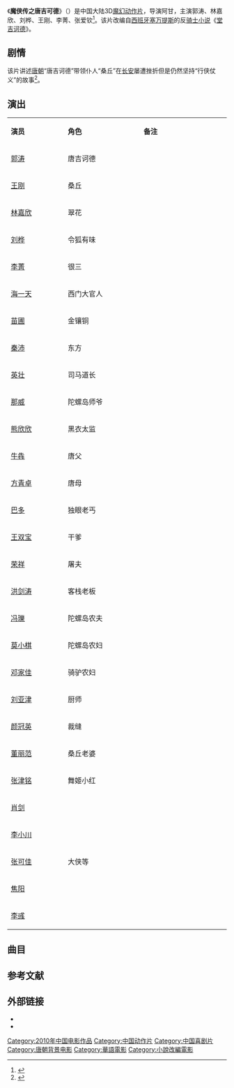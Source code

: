 {{电影信息框
| 片名     = 魔侠传之唐吉可德
| 电影原名 = ''{{lang|en|Don Quixote}}''
| 图像     = 魔侠传之唐吉可德.jpg
| 图像说明 = 海报
| 导演     = [[阿甘|阿甘]]
| 监制     = 
| 制片     = 
| 编剧     = 俞白眉<br>阿甘<br>潘智朗
| 剧本     = 
| 原著     = [[塞万提斯|塞万提斯]]《[[堂吉诃德|堂吉诃德]]》
| 主演     = 郭涛<br>林嘉欣<br>刘桦<br>王刚<br>李菁<br>张爱钦
| 主题曲   = 
| 片头曲   = 
| 片尾曲   = 
| 配乐     = 尹杰
| 摄影     = 陈楚强
| 剪辑     = 唐华
| 制片商   = 综艺星皓<br>文华东润<br>星皓
| 发行商   = [[中国电影集团|中影]]<br>安石英纳<br>[[博纳影业|博纳影业]]
| 上映日期 = {{Film date|2010|10|15|中国大陆}}
| 片长     = 105分钟
| 产地     = {{CHNML}}
| 语言     = 普通话
| 预算     = 
| 票房     = 7500万人民币<ref>{{cite news|author= |url=http://ent.sina.com.cn/m/c/2010-09-05/11543076598.shtml |title=资料：电影《唐吉可德》剧情简介 |newspaper=新浪 |date=2010-09-05|access-date=2015-04-04}}</ref>
| 前集     = 
| 续集     = 
}}
《'''魔侠传之唐吉可德'''》（{{lang-en|''Don Quixote''}}）是中国大陆3D[[魔幻片|魔幻]][[动作片|动作片]]，导演阿甘，主演郭涛、林嘉欣、刘桦、王刚、李菁、张爱钦<ref>{{cite news|url=http://ent.163.com/10/0813/02/6DUC6DJ400032DGD.html|title=全3D《唐吉可德》上海定档期 预告片首露真容|newspaper=网易|date=2010-08-13|dead-url=yes|accessdate=2015-04-04|archiveurl=https://web.archive.org/web/20150410233126/http://ent.163.com/10/0813/02/6DUC6DJ400032DGD.html|archivedate=2015-04-10}}</ref>。该片改编自[[西班牙|西班牙]][[米格尔·德·塞万提斯|塞万提斯]]的反[[骑士小说|骑士小说]]《[[堂吉诃德|堂吉诃德]]》。

==剧情==
该片讲述[[唐朝|唐朝]]“唐吉诃德”带领仆人“桑丘”在[[长安|长安]]屡遭挫折但是仍然坚持“行侠仗义”的故事<ref>{{cite news|url=http://ent.qq.com/a/20101016/000062.htm|title=《唐吉可德》反武侠意味浓重 历数五大爆笑瞬间|newspaper=腾讯网|date=2010-10-16|accessdate=2015-04-04}}</ref>。

==演出==
{|class="wikitable" width="20%"
|- style="background:cornflowerblue; color:white" align=center
|style="width:5%"|'''演员'''||style="width:7%"|'''角色'''||style="width:8%"|'''备注'''
|-
| [[郭涛_(演员)|郭涛]] || 唐吉诃德 || 
|-
| [[王刚_(1948年)|王刚]]|| 桑丘 || 
|- 
| [[林嘉欣|林嘉欣]] || 翠花 || 
|- 
| [[刘桦|刘桦]] || 令狐有味 || 
|-
| [[李菁_(相聲演員)|李菁]]|| 很三 || 
|-
| [[海一天|海一天]] || 西门大官人 || 
|-
| [[苗圃|苗圃]] || 金镶铜 || 
|-
| [[秦沛|秦沛]] || 东方 || 
|- 
| [[英壮|英壮]] || 司马道长 || 
|-
| [[那威|那威]] || 陀螺岛师爷 || 
|-
| [[熊欣欣|熊欣欣]] || 黑衣太监 || 
|-
| [[牛犇|牛犇]] || 唐父 || 
|- 
| [[方青卓|方青卓]] || 唐母 || 
|- 
| [[巴多|巴多]] || 独眼老丐|| 
|-
| [[王双宝|王双宝]] || 干爹 || 
|-
| [[荣祥|荣祥]] || 屠夫 || 
|- 
| [[洪剑涛|洪剑涛]] || 客栈老板 || 
|- 
| [[冯瓅|冯瓅]] || 陀螺岛农夫 || 
|-
| [[莫小棋|莫小棋]] || 陀螺岛农妇 || 
|-
| [[邓家佳|邓家佳]] || 骑驴农妇 || 
|- 
| [[刘亚津|刘亚津]] || 厨师 || 
|- 
| [[颜冠英|颜冠英]] || 裁缝|| 
|-
| [[董丽范|董丽范]] || 桑丘老婆|| 
|-
| [[张津铭|张津铭]] || 舞姬小红|| 
|-
| [[肖剑|肖剑]]||rowspan=5|大侠等 ||  
|-
| [[李小川|李小川]]||
|-
| [[张可佳|张可佳]]||
|-
| [[焦阳|焦阳]]||
|-
| [[李彧|李彧]] || 
|}

==曲目==
{{Track listing
| collapsed        = no
| total_length     = 
| all_writing      = 
| all_lyrics       = 
| all_music        = 
| arranger_credits = 
| extra_column     = 歌手
| title1           = 《无敌》
| note1            = 主题曲
| lyrics1          = 
| music1           = 
| extra1           = 傅颖
| length1          =
}}

==参考文献==
{{reflist}}

== 外部链接==
* {{douban}}
* {{Mtime|109031}}
{{2010年代古装华语电影}}
{{DEFAULTSORT:M魔}}
[[Category:2010年中国电影作品|Category:2010年中国电影作品]]
[[Category:中国动作片|Category:中国动作片]]
[[Category:中国喜剧片|Category:中国喜剧片]]
[[Category:唐朝背景电影|Category:唐朝背景电影]]
[[Category:華語電影|Category:華語電影]]
[[Category:小說改編電影|Category:小說改編電影]]